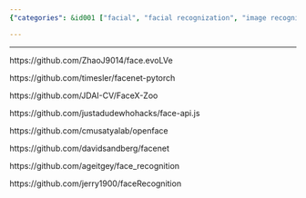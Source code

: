 ```yaml
---
{"categories": &id001 ["facial", "facial recognization", "image recognization"], "category": "GitHub", "date": "2022-07-13 16:47:12", "description": "The text discusses various GitHub repositories focused on face recognition technology, offering different implementations and resources for creating facial recognition systems using diverse programming languages and frameworks.", "tags": *id001, "title": "人脸识别 Face Recognition"}

---
```


------

https://github.com/ZhaoJ9014/face.evoLVe

https://github.com/timesler/facenet-pytorch

https://github.com/JDAI-CV/FaceX-Zoo

https://github.com/justadudewhohacks/face-api.js

https://github.com/cmusatyalab/openface

https://github.com/davidsandberg/facenet

https://github.com/ageitgey/face_recognition

https://github.com/jerry1900/faceRecognition

